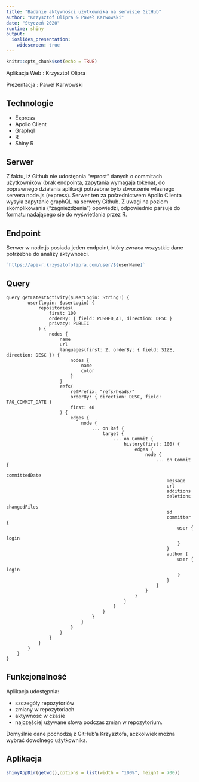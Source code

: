 ```yaml
---
title: "Badanie aktywności użytkownika na serwisie GitHub"
author: "Krzysztof Olipra & Paweł Karwowski"
date: "Styczeń 2020"
runtime: shiny
output:
  ioslides_presentation:
    widescreen: true
---
```


<style>
slides > slide {
  overflow-x: auto !important;
  overflow-y: auto !important;
}
</style>

```r
knitr::opts_chunk$set(echo = TRUE)
```
  
Aplikacja Web : Krzysztof Olipra



Prezentacja : Paweł Karwowski


## Technologie


* Express
* Apollo Client
* Graphql
* R
* Shiny R

## Serwer

Z faktu, iż Github nie udostępnia "wprost" danych o commitach użytkowników (brak endpointa, zapytania wymagaja tokena), 
do poprawnego działania aplikacji potrzebne bylo stworzenie wlasnego servera node.js (express).
Serwer ten za pośrednictwem Apollo Clienta wysyła zapytanie graphQL na serwery Github.
Z uwagi na poziom skomplikowania ("zagnieżdzenia") opowiedzi, odpowiednio parsuje do formatu nadającego sie do wyświetlania przez R.

## Endpoint

Serwer w node.js posiada jeden endpoint, który zwraca wszystkie dane potrzebne do analizy aktywności.

```javascript
`https://api-r.krzysztofolipra.com/user/${userName}`

```


## Query

```gql
query getLatestActivity($userLogin: String!) {
        user(login: $userLogin) {
            repositories(
                first: 100
                orderBy: { field: PUSHED_AT, direction: DESC }
                privacy: PUBLIC
            ) {
                nodes {
                    name
                    url
                    languages(first: 2, orderBy: { field: SIZE, direction: DESC }) {
                        nodes {
                            name
                            color
                        }
                    }
                    refs(
                        refPrefix: "refs/heads/"
                        orderBy: { direction: DESC, field: TAG_COMMIT_DATE }
                        first: 48
                    ) {
                        edges {
                            node {
                                ... on Ref {
                                    target {
                                        ... on Commit {
                                            history(first: 100) {
                                                edges {
                                                    node {
                                                        ... on Commit {
                                                            committedDate
                                                            message
                                                            url
                                                            additions
                                                            deletions
                                                            changedFiles
                                                            id
                                                            committer {
                                                                user {
                                                                    login
                                                                }
                                                            }
                                                            author {
                                                                user {
                                                                    login
                                                                }
                                                            }
                                                        }
                                                    }
                                                }
                                            }
                                        }
                                    }
                                }
                            }
                        }
                    }
                }
            }
        }
    }
}
```

## Funkcjonalność

Aplikacja udostępnia:

- szczegóły repozytoriów 
- zmiany w repozytoriach
- aktywność w czasie
- najczęściej używane słowa podczas zmian w repozytorium.


Domyślnie dane pochodzą z GitHub'a Krzysztofa, aczkolwiek można wybrać dowolnego użytkownika.

## Aplikacja


```r
shinyAppDir(getwd(),options = list(width = "100%", height = 700))
```





